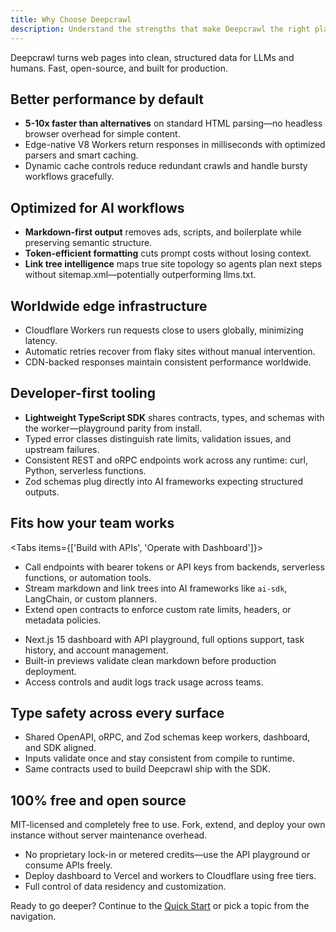 ```yaml
---
title: Why Choose Deepcrawl
description: Understand the strengths that make Deepcrawl the right platform for LLM-ready web crawling.
---
```


Deepcrawl turns web pages into clean, structured data for LLMs and humans. Fast, open-source, and built for production.

## Better performance by default
- **5-10x faster than alternatives** on standard HTML parsing—no headless browser overhead for simple content.
- Edge-native V8 Workers return responses in milliseconds with optimized parsers and smart caching.
- Dynamic cache controls reduce redundant crawls and handle bursty workflows gracefully.

## Optimized for AI workflows
- **Markdown-first output** removes ads, scripts, and boilerplate while preserving semantic structure.
- **Token-efficient formatting** cuts prompt costs without losing context.
- **Link tree intelligence** maps true site topology so agents plan next steps without sitemap.xml—potentially outperforming llms.txt.

## Worldwide edge infrastructure
- Cloudflare Workers run requests close to users globally, minimizing latency.
- Automatic retries recover from flaky sites without manual intervention.
- CDN-backed responses maintain consistent performance worldwide.

## Developer-first tooling
- **Lightweight TypeScript SDK** shares contracts, types, and schemas with the worker—playground parity from install.
- Typed error classes distinguish rate limits, validation issues, and upstream failures.
- Consistent REST and oRPC endpoints work across any runtime: curl, Python, serverless functions.
- Zod schemas plug directly into AI frameworks expecting structured outputs.

## Fits how your team works

<Tabs items={['Build with APIs', 'Operate with Dashboard']}>
  <Tab>

  - Call endpoints with bearer tokens or API keys from backends, serverless functions, or automation tools.
  - Stream markdown and link trees into AI frameworks like `ai-sdk`, LangChain, or custom planners.
  - Extend open contracts to enforce custom rate limits, headers, or metadata policies.

  </Tab>
  <Tab>

  - Next.js 15 dashboard with API playground, full options support, task history, and account management.
  - Built-in previews validate clean markdown before production deployment.
  - Access controls and audit logs track usage across teams.

  </Tab>
</Tabs>

## Type safety across every surface
- Shared OpenAPI, oRPC, and Zod schemas keep workers, dashboard, and SDK aligned.
- Inputs validate once and stay consistent from compile to runtime.
- Same contracts used to build Deepcrawl ship with the SDK.

## 100% free and open source

<Callout type="info">
MIT-licensed and completely free to use. Fork, extend, and deploy your own instance without server maintenance overhead.
</Callout>

- No proprietary lock-in or metered credits—use the API playground or consume APIs freely.
- Deploy dashboard to Vercel and workers to Cloudflare using free tiers.
- Full control of data residency and customization.

Ready to go deeper? Continue to the [Quick Start](/docs/overview/quick-start) or pick a topic from the navigation.
